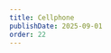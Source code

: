 ```yaml
---
title: Cellphone
publishDate: 2025-09-01
order: 22
---
```



<FullImage
  src={cellphone}
  alt="Cellphone"
  boxed={true}
  fit="cover"
  class="max-w-[20%] mx-auto my-8"
/>

